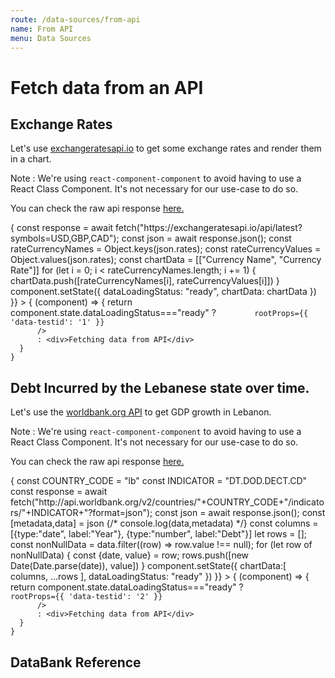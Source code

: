 ```yaml
---
route: /data-sources/from-api
name: From API
menu: Data Sources
---
```



# Fetch data from an API

## Exchange Rates

Let's use [exchangeratesapi.io](https://exchangeratesapi.io/) to get some exchange rates
and render them in a chart.

Note : We're using `react-component-component` to avoid having to use a React Class Component. It's not necessary for our use-case to do so.

You can check the raw api response [here.](https://exchangeratesapi.io/api/latest?symbols=USD,GBP,CAD)

<Playground>
  <Component 
    initialState={{dataLoadingStatus: "loading", chartData:[]}}
    didMount={async (component) => {
      const response = await fetch("https://exchangeratesapi.io/api/latest?symbols=USD,GBP,CAD");
      const json = await response.json();
      const rateCurrencyNames = Object.keys(json.rates);
      const rateCurrencyValues = Object.values(json.rates);
      const chartData = [["Currency Name", "Currency Rate"]]
      for (let i = 0; i < rateCurrencyNames.length; i += 1) {
        chartData.push([rateCurrencyNames[i], rateCurrencyValues[i]])
      }
      component.setState({
        dataLoadingStatus: "ready",
        chartData: chartData
      })
    }}
  >
    {
      (component) => {
        return component.state.dataLoadingStatus==="ready" ?
          <Chart 
            chartType="BarChart"
            data={component.state.chartData}
            options={{
              chartArea: {
                width:"50%"
              },
              title:"EUR Price"
            }}

            rootProps={{ 'data-testid': '1' }}
          />
          : <div>Fetching data from API</div>
      }
    }
  </Component>
</Playground>


## Debt Incurred by the Lebanese state over time.

Let's use the [worldbank.org API](https://data.worldbank.org/indicator) to get GDP growth in Lebanon.

Note : We're using `react-component-component` to avoid having to use a React Class Component. It's not necessary for our use-case to do so.

You can check the raw api response [here.](http://api.worldbank.org/v2/countries/lb/indicators/DT.DOD.DECT.CD?format=json)

<Playground>
  <Component 
    initialState={{dataLoadingStatus: "loading", chartData:[]}}
    didMount={async (component) => {
      const COUNTRY_CODE = "lb"
      const INDICATOR = "DT.DOD.DECT.CD"
      const response = await fetch("http://api.worldbank.org/v2/countries/"+COUNTRY_CODE+"/indicators/"+INDICATOR+"?format=json");
      const json = await response.json();
      const [metadata,data] = json
      {/* console.log(data,metadata) */}
      const columns = [{type:"date", label:"Year"}, {type:"number", label:"Debt"}]
      let rows = [];
      const nonNullData = data.filter((row) => row.value !== null);
      for (let row of nonNullData) {
        const {date, value} = row;
        rows.push([new Date(Date.parse(date)), value])
      }
      component.setState({
        chartData:[
          columns,
          ...rows
        ],
        dataLoadingStatus: "ready"
      })
    }}
  >
    {
      (component) => {
        return component.state.dataLoadingStatus==="ready" ?
          <Chart 
            chartType="LineChart"
            data={component.state.chartData}
            options={{
              hAxis: {
                format: 'yyyy'
              },
              vAxis: {
                format:'short'
              },
              title: 'Debt incurred over time.'
            }}

            rootProps={{ 'data-testid': '2' }}
          />
          : <div>Fetching data from API</div>
      }
    }
  </Component>
</Playground>



## DataBank Reference